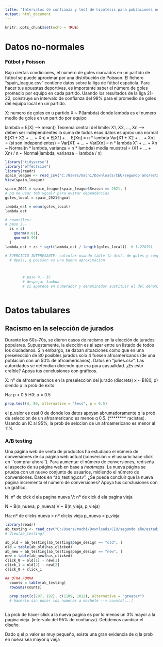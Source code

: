 ```yaml
---
title: "Intervalos de confianza y test de hipótesis para poblaciones no-normales"
output: html_document
---
```


```r
knitr::opts_chunk$set(echo = TRUE)
```


# Datos no-normales
### Fútbol y Poisson
Bajo ciertas condiciones, el número de goles marcados en un partido de fútbol 
se puede aproximar por una distribución de Poisson. El fichero "spain_league.csv"
contiene datos sobre la liga de fútbol española. Para hacer tus apuestas deportivas,
es importante saber el número de goles promedio por equipo en cada partido. Usando
los resultados de la liga 21-22, construye un intervalo de confianza
del 98\% para el promedio de goles del equipo local en un partido.

  X: numero de goles en u partido
  X ~ P(lambda)
  donde lambda es el numero medio de goles en un partido por equipo
  
  lambda = E[X] ---> mean()
  Teorema central del limite: X1, X2, ..., Xn --> deben ser independientes
  la suma de todos esos datos es aprox una normal
    E[X1 + X2 + ... + Xn] = E[X1] + ... E[Xn] = n * lambda
    Var[X1 + X2 + ... + Xn] = (si son independientes) = Var[X1] + ... + Var[Xn] = n * lambda
    X1 + ... + Xn ~ Normal(n * lambda, varianza = n * lambda)
    media muestral = (X1 + ... + Xn) / n ~ Normal(lambda, varianza = lambda / n)
    
```r
library("tidyverse")
library("effectsize")
library(readr)
spain_league <- read_csv("C:/Users/machi/Downloads/CEU/segundo año/estadistica/data_4/data_4/spain_league.csv")
View(spain_league)

spain_2021 = spain_league[spain_league$Season == 2021, ]
# pq no usar tmb vgoal? para evitar dependencias
goles_local = spain_2021$hgoal

lambda_est = mean(goles_local)
lambda_est

# cuantiles:
# paso 3.-
  zs = c(
    qnorm(0.01),
    qnorm(0.99)
  )  
lambda_est + zs * sqrt(lambda_est / length(goles_local))  # 1.278791 - 1.563314

# EJERCICIO INTERESANTE: calcular usando table la dist. de goles y comprobar usando 
  # dpois, q poisson es una buena aproximacion



        # paso 4.- IC
        # despejar lambda
        # si aparece en numerador y denominador sustituir el del denominador por la media
  

```


# Datos tabulares
## Racismo en la selección de jurados
Durante los 60s-70s, se dieron casos de racismo en la elección de jurados
populares. Supuestamente, la elección es al azar entre un listado de todos los
ciudadanos. Sin embargo, se daban situaciones como que en una preselección de 80
posibles jurados solo 4 fuesen afroamericanos (de una población con un 50\% de
afroamericanos). Datos en "juries.csv". Las autoridades se defendían diciendo
que era pura casualidad. ¿Es esto creíble? Apoya tus conclusiones con gráficos.

X: nº de afroameriacnos en la preseleccion del jurado (discreta)
x ~ B(80, p) siendo p la prob de exito

Ha: p < 0.5
H0: p = 0.5

```r
prop.test(4, 80, alternative = "less", p = 0.5)


```
el p_valor es casi 0 de donde los datos apoyan abrumadoramente q la prob de seleccion de 
un afroamericano es menos q 0.5. (******** racistas). Usando un IC al 95%, la prob de selccion de 
un afroamericano es menor al 11%

### A/B testing
Una página web de venta de productos ha estudiado el número de conversiones de
su página web actual (conversión $=$ el usuario hace click en ``comprar ahora'').
Para aumentar el número de conversiones, rediseña el aspecto de su página web en
base a *heatmaps*.  La nueva página se prueba con un nuevo conjunto de usuarios,
midiendo el número de conversiones. Datos en "ab_testing.csv". ¿Se puede 
concluir que la nueva página incrementa el número de conversiones? 
Apoya tus conclusiones con un gráfico.

N: nº de clck d ela pagina nueva
V: nº de clck d ela pagina vieja

N ~ B(n_nueva, p_nueva)
V ~ B(n_vieja, p_vieja)

Ha: nº de clicks nueva > nº clicks vieja
    p_nueva < p_vieja

```r
library(readr)
ab_testing <- read_csv("C:/Users/machi/Downloads/CEU/segundo año/estadistica/data_4/data_4/ab_testing.csv")
# View(ab_testing)

ab_old = ab_testing[ab_testing$page_design == "old", ]
old = table(ab_old$has_clicked)
ab_new = ab_testing[ab_testing$page_design == "new", ]
new = table(ab_new$has_clicked)
click_0 = old[1] - new[1]
click_1 = old[2] - new[2]
click_0 + click_1

## OTRA FORMA
  counts = table(ab_testing)
  rowSums(counts)
  
  prop.test(c(287, 192), c(1109, 1012), alternative = "greater")
  # hacerlo sin poner los numeros a machete --> counts[...]
  
```
La prob de hacer click a la nueva pagina es por lo menos un 3% mayor a la 
pagina vieja. (intervalo del 95% de confianza). Debdemos cambiar el diseño.

Dado q el p_valor es muy pequeño, existe una gran evidencia de q la prob en nueva 
sea mayor q vieja
